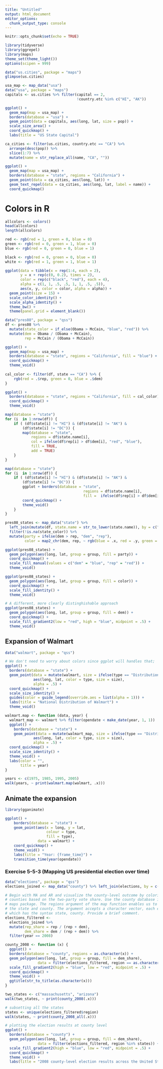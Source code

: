 ```yaml
---
title: "Untitled"
output: html_document
editor_options: 
  chunk_output_type: console
---
```


```r
knitr::opts_chunk$set(echo = TRUE)
```

```r
library(tidyverse)
library(ggrepel)
library(maps)
theme_set(theme_light())
options(scipen = 999)
```

```r
data("us.cities", package = "maps")
glimpse(us.cities)
```

```r
usa_map <- map_data("usa")
data("usa", package = "maps")
capitals <- us.cities %>% filter(capital == 2, 
                                 !country.etc %in% c("HI", "AK"))

ggplot() + 
  geom_map(map = usa_map) +
  borders(database = "usa") +
  geom_point(data = capitals, aes(long, lat, size = pop)) + 
  scale_size_area() +
  coord_quickmap() +
  labs(title = "US State Capital")
```
```r
ca_cities <- filter(us.cities, country.etc == "CA") %>% 
  arrange(desc(pop)) %>% 
  slice(1:7) %>% 
  mutate(name = str_replace_all(name, "CA", ""))

ggplot() + 
  geom_map(map = usa_map) +
  borders(database = "state", regions = "California") + 
  geom_point(data = ca_cities, aes(long, lat)) + 
  geom_text_repel(data = ca_cities, aes(long, lat, label = name)) + 
  coord_quickmap()
```

# Colors in R
```r
allcolors <- colors()
head(allcolors)
length(allcolors)

red <- rgb(red = 1, green = 0, blue = 0)
green <- rgb(red = 0, green = 1, blue = 0)
blue <- rgb(red = 0, green = 0, blue = 1)

black <- rgb(red = 0, green = 0, blue = 0)
white <- rgb(red = 1, green = 1, blue = 1)
```
```r
ggplot(data = tibble(x = rep(1:4, each = 2), 
       y = x + rep(c(0, 0.2), times = 2), 
       color = rep(c("black", "red"), each = 4), 
       alpha = c(1, 1, .5, .5, 1, 1, .5, .5)),
       aes(x, y, color = color, alpha = alpha)) +
  geom_point(size = 15) + 
  scale_color_identity() + 
  scale_alpha_identity() +
  theme_bw() +
  theme(panel.grid = element_blank())
```

```r
data("pres08", package = "qss")
df <- pres08 %>% 
  mutate(state_color = if_else(Obama > McCain, "blue", "red")) %>% 
  mutate(dem = Obama / (Obama + McCain), 
         rep = McCain / (Obama + McCain))

ggplot() + 
  geom_map(map = usa_map) +
  borders(database = "state", regions = "California", fill = "blue") +
  coord_quickmap() +
  theme_void()
  
cal_color <- filter(df, state == "CA") %>% {
    rgb(red = .$rep, green = 0, blue = .$dem)
}

ggplot() +
  borders(database = "state", regions = "California", fill = cal_color) +
  coord_quickmap() +
  theme_void()
```

```r
map(database = "state") 
for (i  in 1:nrow(df)) {
    if ( (df$state[i] != "HI") & (df$state[i] != "AK") &
        (df$state[i] != "DC")) {
        map(database = "state", 
            regions = df$state.name[i],
            col = ifelse(df$rep[i] > df$dem[i], "red", "blue"),
            fill = TRUE, 
            add = TRUE)
    }
}
```

```r
map(database = "state") 
for (i  in 1:nrow(df)) {
    if ( (df$state[i] != "HI") & (df$state[i] != "AK") &
        (df$state[i] != "DC")) {
        ggplot + borders(database = "state", 
                                    regions = df$state.name[i], 
                                    fill =  ifelse(df$rep[i] > df$dem[i], "red", "blue")) + 
        coord_quickmap() + 
        theme_void()
    }
}
```

```r
pres08_states <- map_data("state") %>% 
  left_join(mutate(df, state.name = str_to_lower(state.name)), by = c("region" = "state.name")) %>% 
  filter(!is.na(state_color)) %>% 
  mutate(party = ifelse(dem > rep, "dem", "rep"), 
         color = map2_chr(dem, rep, ~ rgb(blue = .x, red = .y, green = 0)))

ggplot(pres08_states) +
  geom_polygon(aes(long, lat, group = group, fill = party)) +
  coord_quickmap() +
  scale_fill_manual(values = c("dem" = "blue", "rep" = "red")) +
  theme_void()

ggplot(pres08_states) +
  geom_polygon(aes(long, lat, group = group, fill = color)) +
  coord_quickmap() +
  scale_fill_identity() +
  theme_void()

# A different, more clearly distinghishable approach
ggplot(pres08_states) +
  geom_polygon(aes(long, lat, group = group, fill = dem)) +
  coord_quickmap() +
  scale_fill_gradient2(low = "red", high = "blue", midpoint = .5) +
  theme_void()
```
## Expansion of Walmart
```r
data("walmart", package = "qss")

# We don't need to worry about colors since ggplot will handles that; 
ggplot() + 
  borders(database = "state") +
  geom_point(data = mutate(walmart, size = ifelse(type == "DistributionCenter", 2.5, 1)), 
             aes(long, lat, color = type, size = size), 
             alpha = .5) + 
  coord_quickmap() +
  scale_size_identity() +
  guides(color = guide_legend(override.aes = list(alpha = 1))) +
  labs(title = "National Distribution of Walmart") +
  theme_void()
```

```r
walmart.map <- function (data, year) {
  walmart_map <- walmart %>% filter(opendate < make_date(year, 1, 1))
  ggplot() + 
    borders(database = "state") +
    geom_point(data = mutate(walmart_map, size = ifelse(type == "DistributionCenter", 2.5, 1)), 
             aes(long, lat, color = type, size = size), 
             alpha = .5) + 
  coord_quickmap() +
  scale_size_identity() +
  theme_void() +
  labs(color = "", 
       title = year)  
}

years <- c(1975, 1985, 1995, 2005)
walk(years, ~ print(walmart.map(walmart, .x)))

```
## Animate the expansion
```r
library(gganimate)

ggplot() +
    borders(database = "state") +
    geom_point(aes(x = long, y = lat,
                   colour = type,
                   fill = type),
               data = walmart) +
    coord_quickmap() +
    theme_void() + 
    labs(title = "Year: {frame_time}") +
    transition_time(year(opendate)) 
```

### Exercise 5-5-3 (Mapping US presidential election over time)
```r
data("elections", package = "qss")
elections_joined <- map_data("county") %>% left_join(elections, by = c("subregion" = "county"))

# Begin with MA and AR and visualize the county-level outcome by coloring
# counties based on the two-party vote share. Use the county database in the
# maps package. The regions argument of the map function enables us to specify
# the state and county. The argument accepts a character vector, each entry of
# which has the syntax state, county. Provide a brief comment.
elections_filtered <- 
  elections_joined %>% 
  mutate(rep_share = rep / (rep + dem), 
         dem_share = dem / (rep + dem)) %>% 
  filter(year == 2008)

county_2008 <- function (x) {
  ggplot() +
  borders(database = "county", regions = as.character(x)) +
  geom_polygon(aes(long, lat, group = group, fill = dem_share), 
               data = filter(elections_filtered, region == as.character(x))) +
  scale_fill_gradient2(high = "blue", low = "red", midpoint = .5) +
  coord_quickmap() +
  theme_void() +
  ggtitle(str_to_title(as.character(x)))
}

two_states <- c("massachusetts", "arizona")
walk(two_states, ~ print(county_2008(.x)))

# subsetting all the states
states <- unique(elections_filtered$region)
walk(states, ~ print(county_2008_all(.x)))

# plotting the election results at county level
ggplot() +
  borders(database = "county") +
  geom_polygon(aes(long, lat, group = group, fill = dem_share), 
               data = filter(elections_filtered, region %in% states)) +
  scale_fill_gradient2(high = "blue", low = "red", midpoint = .5) +
  coord_quickmap() +
  theme_void() + 
  labs(title = "2008 county-level election results across the United States")

```


